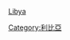 {{Commons cat|Politics of Libya|Politics of Libya}}

[[分類:非洲各国政治|Libya]]
[[Category:利比亞|Category:利比亞]]